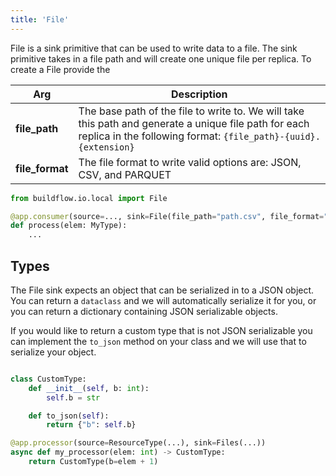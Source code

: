 ```yaml
---
title: 'File'
---
```


File is a sink primitive that can be used to write data to a file. The sink primitive takes in a file path and will create one unique file per replica. To create a File provide the 

| Arg             | Description                                                                                                                                                                 |
|-----------------|-----------------------------------------------------------------------------------------------------------------------------------------------------------------------------|
| **file_path**   | The base path of the file to write to. We will take this path and generate a unique file path for each replica in the following format:  ` {file_path}-{uuid}.{extension} ` |
| **file_format** | The file format to write valid options are: JSON, CSV, and PARQUET                                                                                                          |

```python
from buildflow.io.local import File

@app.consumer(source=..., sink=File(file_path="path.csv", file_format="csv"))
def process(elem: MyType):
    ...
```

## Types

The File sink expects an object that can be serialized in to a JSON object. You can return a `dataclass` and we will automatically serialize it for you, or you can return a dictionary containing JSON serializable objects.

If you would like to return a custom type that is not JSON serializable you can implement the `to_json` method on your class and we will use that to serialize your object.

```python

class CustomType:
    def __init__(self, b: int):
        self.b = str

    def to_json(self):
        return {"b": self.b}

@app.processor(source=ResourceType(...), sink=Files(...))
async def my_processor(elem: int) -> CustomType:
    return CustomType(b=elem + 1)
```